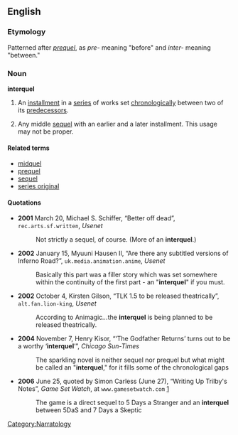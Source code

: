 ==English==
{{warn|neologism}}

===Etymology===
Patterned after ''[[prequel]]'', as ''pre-'' meaning "before" and ''inter-'' meaning "between."

===Noun===
'''interquel'''

# {{narratology}} An [[installment]] in a [[series]] of works set [[chronological]]ly between two of its [[predecessor]]s.
# {{narratology}} Any middle [[sequel]] with an earlier and a later installment. This usage may not be proper.

====Related terms====
*[[midquel]]
*[[prequel]]
*[[sequel]]
*[[series original]]

====Quotations====
*'''2001''' March 20, Michael S. Schiffer, “Better off dead”, <tt>rec.arts.sf.written</tt>, ''Usenet''
*: Not strictly a sequel, of course.  (More of an '''interquel'''.)
*'''2002''' January 15, Myuuni Hausen II, “Are there any subtitled versions of Inferno Road?”, <tt>uk.media.animation.anime</tt>, ''Usenet''
*:Basically this part was a filler story which was set somewhere within the continuity of the first part - an "'''interquel'''" if you must.
*'''2002''' October 4, Kirsten Gilson, “TLK 1.5 to be released theatrically”, <tt>alt.fan.lion-king</tt>, ''Usenet''
*:According to Animagic''...''the '''interquel''' is being planned to be released theatrically.
*'''2004''' November 7, Henry Kisor, “‘The Godfather Returns’ turns out to be a worthy ‘'''interquel'''’”, ''Chicago Sun-Times''
*:The sparkling novel is neither sequel nor prequel but what might be called an "'''interquel'''," for it fills some of the chronological gaps
*'''2006''' June 25, quoted by Simon Carless (June 27), “Writing Up Trilby's Notes”, ''Game Set Watch'', at <tt>www.gamesetwatch.com</tt> [http://www.gamesetwatch.com/2006/06/writing_up_trilbys_notes_1.php]
*:The game is a direct sequel to 5 Days a Stranger and an '''interquel''' between 5DaS and 7 Days a Skeptic

[[Category:Narratology]]